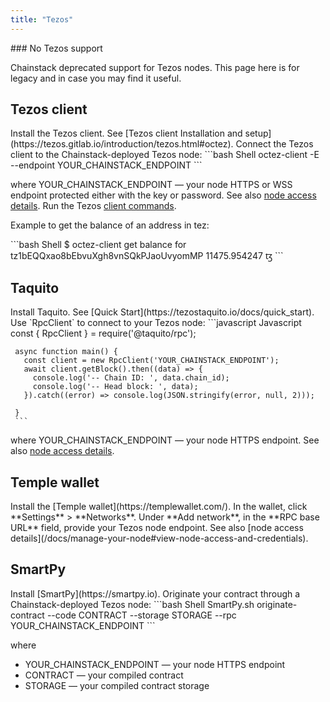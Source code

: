 ```yaml
---
title: "Tezos"
---
```


<Warning>
  ### No Tezos support

  Chainstack deprecated support for Tezos nodes. This page here is for legacy and in case you may find it useful.
</Warning>

## Tezos client
<Steps>
  <Step>
    Install the Tezos client. See [Tezos client Installation and setup](https://tezos.gitlab.io/introduction/tezos.html#octez).
  </Step>
  <Step>
    Connect the Tezos client to the Chainstack-deployed Tezos node:

   <CodeGroup>
     ```bash Shell
     octez-client -E --endpoint YOUR_CHAINSTACK_ENDPOINT
     ```
   </CodeGroup>

   where YOUR\_CHAINSTACK\_ENDPOINT — your node HTTPS or WSS endpoint protected either with the key or password. See also [node access details](/docs/manage-your-node#view-node-access-and-credentials).
  </Step>
  <Step>
    Run the Tezos [client commands](https://tezos.gitlab.io/shell/cli-commands.html).
  </Step>
</Steps>

Example to get the balance of an address in tez:

<CodeGroup>
  ```bash Shell
  $ octez-client get balance for tz1bEQQxao8bEbvuXgh8vnSQkPJaoUvyomMP
  11475.954247 ꜩ
  ```
</CodeGroup>

## Taquito
<Steps>
  <Step>
    Install Taquito. See [Quick Start](https://tezostaquito.io/docs/quick_start).
  </Step>
  <Step>
  Use `RpcClient` to connect to your Tezos node:

   <CodeGroup>
     ```javascript Javascript
     const { RpcClient } = require('@taquito/rpc');

     async function main() {
       const client = new RpcClient('YOUR_CHAINSTACK_ENDPOINT');
       await client.getBlock().then((data) => {
         console.log('-- Chain ID: ', data.chain_id);
         console.log('-- Head block: ', data);
       }).catch((error) => console.log(JSON.stringify(error, null, 2)));

     }
     ```
   </CodeGroup>

   where YOUR\_CHAINSTACK\_ENDPOINT — your node HTTPS endpoint. See also [node access details](/docs/manage-your-node#view-node-access-and-credentials).
  </Step>
</Steps>

## Temple wallet
<Steps>
  <Step>
    Install the [Temple wallet](https://templewallet.com/).
  </Step>
  <Step>
    In the wallet, click **Settings** > **Networks**.
  </Step>
  <Step>
    Under **Add network**, in the **RPC base URL** field, provide your Tezos node endpoint.
  </Step>
  </Steps>
See also [node access details](/docs/manage-your-node#view-node-access-and-credentials).

## SmartPy
<Steps>
  <Step>
    Install [SmartPy](https://smartpy.io).
  </Step>
  <Step>
    Originate your contract through a Chainstack-deployed Tezos node:

   <CodeGroup>
     ```bash Shell
     SmartPy.sh originate-contract --code CONTRACT --storage STORAGE --rpc YOUR_CHAINSTACK_ENDPOINT
     ```
   </CodeGroup>

   where

   * YOUR\_CHAINSTACK\_ENDPOINT — your node HTTPS endpoint
   * CONTRACT — your compiled contract
   * STORAGE — your compiled contract storage
  </Step>
</Steps>
